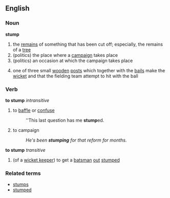 ==English==
===Noun===
'''stump'''
{{wikipedia}}
#the [[remains]] of something that has been cut off; especially, the remains of a [[tree]]
#(politics) the place where a [[campaign]] takes place
#(politics) an occasion at which the campaign takes place
#{{cricket}} one of three small [[wooden]] [[post]]s which together with the [[bail]]s make the [[wicket]] and that the fielding team attempt to hit with the ball
===Verb===
'''to stump''' ''intransitive''
#to [[baffle]] or [[confuse]]
#:''This last question has me '''stump'''ed.
#to campaign
#:''He's been '''stumping''' for that reform for months.''
'''to stump''' ''transitive''
#{{cricket}} (of a [[wicket keeper]]) to get a [[batsman]] [[out]] [[stumped]]
===Related terms===
*[[stumps]]
*[[stumped]]